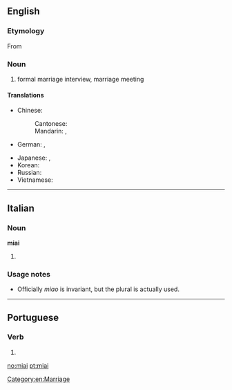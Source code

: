 ==English==
{{wikipedia}}

===Etymology===
From {{etyl|ja}} {{term|見合い||tr=みあい, miai|sc=Jpan|lang=ja}}

===Noun===
{{en-noun|-}}

# formal marriage interview, marriage meeting

====Translations====
{{trans-top|formal marriage interview}}
* Chinese:
*: Cantonese: {{tø|yue|相睼|sc=Hani}}
*: Mandarin: {{t|cmn|相親|sc=Hani}}, {{t|cmn|相亲|tr=xiāngqīn|sc=Hani}}
* German: {{t|de|Miai|n}}, {{t|de|Omiai|n}}
{{trans-mid}}
* Japanese: {{t|ja|見合い|tr=みあい, miai|sc=Jpan}}, {{t|ja|見合い|tr=おみあい, o-miai|alt=お見合い|sc=Jpan}}
* Korean: {{t|ko|맞선|tr=matseon|sc=Kore}}
* Russian: {{t|ru|миаи|n|tr=miái|sc=Cyrl}} {{indeclinable}}
* Vietnamese: {{t|vi|dạm ngõ}}
{{trans-bottom}}

[[Category:en:Marriage]]

----

==Italian==

===Noun===
'''miai''' {{m}}

# {{plural of|miao|lang=it}}

===Usage notes===
* Officially ''miao'' is invariant, but the plural is actually used.

----

==Portuguese==

===Verb===
{{pt-verb-form}}

# {{pt-verb form of|miar|ar|imperative|affirmative|plural|second}}

[[no:miai]]
[[pt:miai]]